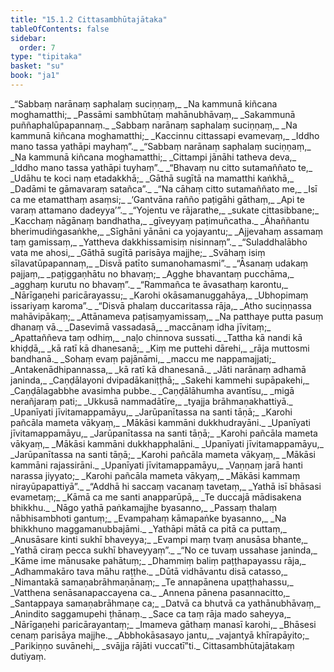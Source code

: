 ```yaml
---
title: "15.1.2 Cittasambhūtajātaka"
tableOfContents: false
sidebar:
  order: 7
type: "tipitaka"
basket: "su"
book: "ja1"
---
```



<DynamicBreadcrumb />

<Division number="24" book="ja1" bookNo="22" page="158">

<Paragraph number="2877" type="verses" book="ja1">
_“Sabbaṃ narānaṃ saphalaṃ suciṇṇaṃ,_  
_Na kammunā kiñcana moghamatthi;_  
_Passāmi sambhūtaṃ mahānubhāvaṃ,_  
_Sakammunā puññaphalūpapannaṃ._  

</Paragraph>

</Division>
<Division number="25" book="ja1" bookNo="22" page="158">

<Paragraph number="2878" type="verses" book="ja1">
_Sabbaṃ narānaṃ saphalaṃ suciṇṇaṃ,_  
_Na kammunā kiñcana moghamatthi;_  
_Kaccinnu cittassapi evamevaṃ,_  
_Iddho mano tassa yathāpi mayhaṃ”._  

</Paragraph>

</Division>
<Division number="26" book="ja1" bookNo="22" page="158">

<Paragraph number="2879" type="verses" book="ja1">
_“Sabbaṃ narānaṃ saphalaṃ suciṇṇaṃ,_  
_Na kammunā kiñcana moghamatthi;_  
_Cittampi jānāhi tatheva deva,_  
_Iddho mano tassa yathāpi tuyhaṃ”._  

</Paragraph>

</Division>
<Division number="27" book="ja1" bookNo="22" page="158">

<Paragraph number="2880" type="verses" book="ja1">
_“Bhavaṃ nu citto sutamaññato te,_  
_Udāhu te koci naṃ etadakkhā;_  
_Gāthā sugītā na mamatthi kaṅkhā,_  
_Dadāmi te gāmavaraṃ satañca”._  

</Paragraph>

</Division>
<Division number="28" book="ja1" bookNo="22" page="158">

<Paragraph number="2881" type="verses" book="ja1">
_“Na cāhaṃ citto sutamaññato me,_  
_Isī ca me etamatthaṃ asaṃsi;_  
_‘Gantvāna rañño paṭigāhi gāthaṃ,_  
_Api te varaṃ attamano dadeyya’”._  

</Paragraph>

</Division>
<Division number="29" book="ja1" bookNo="22" page="158">

<Paragraph number="2882" type="verses" book="ja1">
_“Yojentu ve rājarathe,_  
_sukate cittasibbane;_  
_Kacchaṃ nāgānaṃ bandhatha,_  
_gīveyyaṃ paṭimuñcatha._  

</Paragraph>

</Division>
<Division number="30" book="ja1" bookNo="22" page="158">

<Paragraph number="2883" type="verses" book="ja1">
_Āhaññantu bherimudiṅgasaṅkhe,_  
_Sīghāni yānāni ca yojayantu;_  
_Ajjevahaṃ assamaṃ taṃ gamissaṃ,_  
_Yattheva dakkhissamisiṃ nisinnaṃ”._  

</Paragraph>

</Division>
<Division number="31" book="ja1" bookNo="22" page="158">

<Paragraph number="2884" type="verses" book="ja1">
_“Suladdhalābho vata me ahosi,_  
_Gāthā sugītā parisāya majjhe;_  
_Svāhaṃ isiṃ sīlavatūpapannaṃ,_  
_Disvā patīto sumanohamasmi”._  

</Paragraph>

</Division>
<Division number="32" book="ja1" bookNo="22" page="158">

<Paragraph number="2885" type="verses" book="ja1">
_“Āsanaṃ udakaṃ pajjaṃ,_  
_paṭiggaṇhātu no bhavaṃ;_  
_Agghe bhavantaṃ pucchāma,_  
_agghaṃ kurutu no bhavaṃ”._  

</Paragraph>

</Division>
<Division number="33" book="ja1" bookNo="22" page="159">

<Paragraph number="2886" type="verses" book="ja1">
_“Rammañca te āvasathaṃ karontu,_  
_Nārīgaṇehi paricārayassu;_  
_Karohi okāsamanuggahāya,_  
_Ubhopimaṃ issariyaṃ karoma”._  

</Paragraph>

</Division>
<Division number="34" book="ja1" bookNo="22" page="159">

<Paragraph number="2887" type="verses" book="ja1">
_“Disvā phalaṃ duccaritassa rāja,_  
_Atho suciṇṇassa mahāvipākaṃ;_  
_Attānameva paṭisaṃyamissaṃ,_  
_Na patthaye putta pasuṃ dhanaṃ vā._  

</Paragraph>

</Division>
<Division number="35" book="ja1" bookNo="22" page="159">

<Paragraph number="2888" type="verses" book="ja1">
_Dasevimā vassadasā,_  
_maccānaṃ idha jīvitaṃ;_  
_Apattaññeva taṃ odhiṃ,_  
_naḷo chinnova sussati._  

</Paragraph>

</Division>
<Division number="36" book="ja1" bookNo="22" page="159">

<Paragraph number="2889" type="verses" book="ja1">
_Tattha kā nandi kā khiḍḍā,_  
_kā ratī kā dhanesanā;_  
_Kiṃ me puttehi dārehi,_  
_rāja muttosmi bandhanā._  

</Paragraph>

</Division>
<Division number="37" book="ja1" bookNo="22" page="159">

<Paragraph number="2890" type="verses" book="ja1">
_Sohaṃ evaṃ pajānāmi,_  
_maccu me nappamajjati;_  
_Antakenādhipannassa,_  
_kā ratī kā dhanesanā._  

</Paragraph>

</Division>
<Division number="38" book="ja1" bookNo="22" page="159">

<Paragraph number="2891" type="verses" book="ja1">
_Jāti narānaṃ adhamā janinda,_  
_Caṇḍālayoni dvipadākaniṭṭhā;_  
_Sakehi kammehi supāpakehi,_  
_Caṇḍālagabbhe avasimha pubbe._  

</Paragraph>

</Division>
<Division number="39" book="ja1" bookNo="22" page="159">

<Paragraph number="2892" type="verses" book="ja1">
_Caṇḍālāhumha avantīsu,_  
_migā nerañjaraṃ pati;_  
_Ukkusā nammadātīre,_  
_tyajja brāhmaṇakhattiyā._  

</Paragraph>

</Division>
<Division number="40" book="ja1" bookNo="22" page="159">

<Paragraph number="2893" type="verses" book="ja1">
_Upanīyati jīvitamappamāyu,_  
_Jarūpanītassa na santi tāṇā;_  
_Karohi pañcāla mameta vākyaṃ,_  
_Mākāsi kammāni dukkhudrayāni._  

</Paragraph>

</Division>
<Division number="41" book="ja1" bookNo="22" page="159">

<Paragraph number="2894" type="verses" book="ja1">
_Upanīyati jīvitamappamāyu,_  
_Jarūpanītassa na santi tāṇā;_  
_Karohi pañcāla mameta vākyaṃ,_  
_Mākāsi kammāni dukkhapphalāni._  

</Paragraph>

</Division>
<Division number="42" book="ja1" bookNo="22" page="160">

<Paragraph number="2895" type="verses" book="ja1">
_Upanīyati jīvitamappamāyu,_  
_Jarūpanītassa na santi tāṇā;_  
_Karohi pañcāla mameta vākyaṃ,_  
_Mākāsi kammāni rajassirāni._  

</Paragraph>

</Division>
<Division number="43" book="ja1" bookNo="22" page="160">

<Paragraph number="2896" type="verses" book="ja1">
_Upanīyati jīvitamappamāyu,_  
_Vaṇṇaṃ jarā hanti narassa jiyyato;_  
_Karohi pañcāla mameta vākyaṃ,_  
_Mākāsi kammaṃ nirayūpapattiyā”._  

</Paragraph>

</Division>
<Division number="44" book="ja1" bookNo="22" page="160">

<Paragraph number="2897" type="verses" book="ja1">
_“Addhā hi saccaṃ vacanaṃ tavetaṃ,_  
_Yathā isī bhāsasi evametaṃ;_  
_Kāmā ca me santi anapparūpā,_  
_Te duccajā mādisakena bhikkhu._  

</Paragraph>

</Division>
<Division number="45" book="ja1" bookNo="22" page="160">

<Paragraph number="2898" type="verses" book="ja1">
_Nāgo yathā paṅkamajjhe byasanno,_  
_Passaṃ thalaṃ nābhisambhoti gantuṃ;_  
_Evampahaṃ kāmapaṅke byasanno,_  
_Na bhikkhuno maggamanubbajāmi._  

</Paragraph>

</Division>
<Division number="46" book="ja1" bookNo="22" page="160">

<Paragraph number="2899" type="verses" book="ja1">
_Yathāpi mātā ca pitā ca puttaṃ,_  
_Anusāsare kinti sukhī bhaveyya;_  
_Evampi maṃ tvaṃ anusāsa bhante,_  
_Yathā ciraṃ pecca sukhī bhaveyyaṃ”._  

</Paragraph>

</Division>
<Division number="47" book="ja1" bookNo="22" page="160">

<Paragraph number="2900" type="verses" book="ja1">
_“No ce tuvaṃ ussahase janinda,_  
_Kāme ime mānusake pahātuṃ;_  
_Dhammiṃ baliṃ paṭṭhapayassu rāja,_  
_Adhammakāro tava māhu raṭṭhe._  

</Paragraph>

</Division>
<Division number="48" book="ja1" bookNo="22" page="160">

<Paragraph number="2901" type="verses" book="ja1">
_Dūtā vidhāvantu disā catasso,_  
_Nimantakā samaṇabrāhmaṇānaṃ;_  
_Te annapānena upaṭṭhahassu,_  
_Vatthena senāsanapaccayena ca._  

</Paragraph>

</Division>
<Division number="49" book="ja1" bookNo="22" page="161">

<Paragraph number="2902" type="verses" book="ja1">
_Annena pānena pasannacitto,_  
_Santappaya samaṇabrāhmaṇe ca;_  
_Datvā ca bhutvā ca yathānubhāvaṃ,_  
_Anindito saggamupehi ṭhānaṃ._  

</Paragraph>

</Division>
<Division number="50" book="ja1" bookNo="22" page="161">

<Paragraph number="2903" type="verses" book="ja1">
_Sace ca taṃ rāja mado saheyya,_  
_Nārīgaṇehi paricārayantaṃ;_  
_Imameva gāthaṃ manasī karohi,_  
_Bhāsesi cenaṃ parisāya majjhe._  

</Paragraph>

</Division>
<Division number="51" book="ja1" bookNo="22" page="161">

<Paragraph number="2904" type="verses" book="ja1">
_Abbhokāsasayo jantu,_  
_vajantyā khīrapāyito;_  
_Parikiṇṇo suvānehi,_  
_svājja rājāti vuccatī”ti._  


</Paragraph>
</Division>

<Paragraph number="2905" type="center" book="ja1">
Cittasambhūtajātakaṃ dutiyaṃ.
</Paragraph>